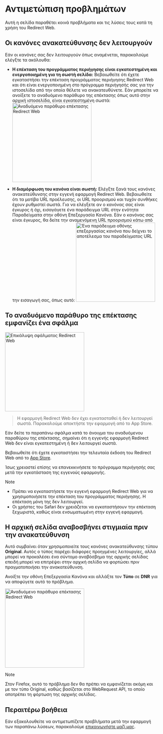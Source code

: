 
# Αντιμετώπιση προβλημάτων

Αυτή η σελίδα παραθέτει κοινά προβλήματα και τις λύσεις τους κατά τη χρήση του Redirect Web.

<TOCInline toc={toc} />

## Οι κανόνες ανακατεύθυνσης δεν λειτουργούν

Εάν οι κανόνες σας δεν λειτουργούν όπως αναμένεται, παρακαλούμε ελέγξτε τα ακόλουθα:

- **Η επέκταση του προγράμματος περιήγησης είναι εγκατεστημένη και ενεργοποιημένη για τη σωστή σελίδα:** Βεβαιωθείτε ότι έχετε εγκαταστήσει την επέκταση προγράμματος περιήγησης Redirect Web και ότι είναι ενεργοποιημένη στο πρόγραμμα περιήγησής σας για την ιστοσελίδα από την οποία θέλετε να ανακατευθύνετε. Εάν μπορείτε να ανοίξετε το αναδυόμενο παράθυρο της επέκτασης όπως αυτό στην αρχική ιστοσελίδα, είναι εγκατεστημένη σωστά:
    <Image src={ExtensionPopup} alt="Αναδυόμενο παράθυρο επέκτασης Redirect Web" width="260" hasShadow/>

- **Η διαμόρφωση του κανόνα είναι σωστή:** Ελέγξτε ξανά τους κανόνες ανακατεύθυνσης στην εγγενή εφαρμογή Redirect Web. Βεβαιωθείτε ότι τα μοτίβα URL προέλευσης, οι URL προορισμού και τυχόν συνθήκες έχουν ρυθμιστεί σωστά. Για να ελέγξετε αν ο κανόνας σας είναι έγκυρος ή όχι, εισαγάγετε ένα παράδειγμα URL στην ενότητα Παραδείγματα στην οθόνη Επεξεργασία Κανόνα. Εάν ο κανόνας σας είναι έγκυρος, θα δείτε την αναμενόμενη URL προορισμού κάτω από την εισαγωγή σας, όπως αυτό:
    <Image src={RuleEditExampleResult} alt="Ένα παράδειγμα οθόνης επεξεργασίας κανόνα που δείχνει το αποτέλεσμα του παραδείγματος URL" width="260" hasShadow/>

## Το αναδυόμενο παράθυρο της επέκτασης εμφανίζει ένα σφάλμα

<Image src={ErrorOverlay} alt="Επικάλυψη σφάλματος Redirect Web" width="260" hasShadow hasRoundedCorners/>

> Η εφαρμογή Redirect Web δεν έχει εγκατασταθεί ή δεν λειτουργεί σωστά.
> Παρακαλούμε αποκτήστε την εφαρμογή από το App Store.

Εάν δείτε το παραπάνω σφάλμα κατά το άνοιγμα του αναδυόμενου παραθύρου της επέκτασης, σημαίνει ότι η εγγενής εφαρμογή Redirect Web δεν είναι εγκατεστημένη ή δεν λειτουργεί σωστά.

Βεβαιωθείτε ότι έχετε εγκαταστήσει την τελευταία έκδοση του Redirect Web από το [App Store](https://apps.apple.com/app/id1571283503).

Ίσως χρειαστεί επίσης να επανεκκινήσετε το πρόγραμμα περιήγησής σας μετά την εγκατάσταση της εγγενούς εφαρμογής.

> [!NOTE]
> * Πρέπει να εγκαταστήσετε την εγγενή εφαρμογή Redirect Web για να χρησιμοποιήσετε την επέκταση του προγράμματος περιήγησης. Η επέκταση μόνη της δεν λειτουργεί.
> * Οι χρήστες του Safari δεν χρειάζεται να εγκαταστήσουν την επέκταση ξεχωριστά, καθώς είναι ενσωματωμένη στην εγγενή εφαρμογή.

## Η αρχική σελίδα αναβοσβήνει στιγμιαία πριν την ανακατεύθυνση

Αυτό συμβαίνει όταν χρησιμοποιείτε τους κανόνες ανακατεύθυνσης τύπου **Original**. Αυτός ο τύπος παρέχει διάφορες προηγμένες λειτουργίες, αλλά μπορεί να προκαλέσει ένα σύντομο αναβόσβημα της αρχικής σελίδας επειδή μπορεί να επιτρέψει στην αρχική σελίδα να φορτώσει πριν πραγματοποιήσει την ανακατεύθυνση.

Ανοίξτε την οθόνη Επεξεργασία Κανόνα και αλλάξτε τον **Τύπο** σε **DNR** για να αποφύγετε αυτό το πρόβλημα.

<Image src={EditRuleDnr} alt="Αναδυόμενο παράθυρο επέκτασης Redirect Web" height="260" hasShadow hasRoundedCorners/>

> [!NOTE]
> Στον Firefox, αυτό το πρόβλημα δεν θα πρέπει να εμφανίζεται ακόμη και με τον τύπο Original, καθώς βασίζεται στο WebRequest API, το οποίο αποτρέπει τη φόρτωση της αρχικής σελίδας.

## Περαιτέρω βοήθεια

Εάν εξακολουθείτε να αντιμετωπίζετε προβλήματα μετά την εφαρμογή των παραπάνω λύσεων, παρακαλούμε [επικοινωνήστε μαζί μας](/contact-us).
